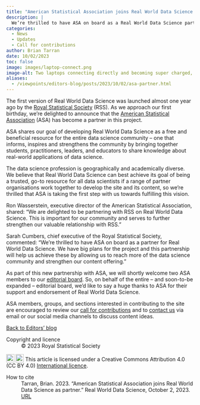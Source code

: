 ```yaml
---
title: "American Statistical Association joins Real World Data Science as partner"
description: |
  We’re thrilled to have ASA on board as a Real World Data Science partner and look forward to working with ASA members, groups and sections to further grow and develop the site.
categories:
  - News
  - Updates
  - Call for contributions
author: Brian Tarran
date: 10/02/2023
toc: false
image: images/laptop-connect.png
image-alt: Two laptops connecting directly and becoming super charged, with a range of data visualisations in the background, comic book style. Created by Bing Image Creator.
aliases: 
  - /viewpoints/editors-blog/posts/2023/10/02/asa-partner.html
---
```

The first version of Real World Data Science was launched almost one year ago by the [Royal Statistical Society](https://rss.org.uk/) (RSS). As we approach our first birthday, we’re delighted to announce that the [American Statistical Association](https://www.amstat.org/) (ASA) has become a partner in this project. 

ASA shares our goal of developing Real World Data Science as a free and beneficial resource for the entire data science community – one that informs, inspires and strengthens the community by bringing together students, practitioners, leaders, and educators to share knowledge about real-world applications of data science. 

The data science profession is geographically and academically diverse. We believe that Real World Data Science can best achieve its goal of being a trusted, go-to resource for all data scientists if a range of partner organisations work together to develop the site and its content, so we’re thrilled that ASA is taking the first step with us towards fulfilling this vision. 

Ron Wasserstein, executive director of the American Statistical Association, shared: “We are delighted to be partnering with RSS on Real World Data Science. This is important for our community and serves to further strengthen our valuable relationship with RSS.” 

Sarah Cumbers, chief executive of the Royal Statistical Society, commented: “We’re thrilled to have ASA on board as a partner for Real World Data Science. We have big plans for the project and this partnership will help us achieve these by allowing us to reach more of the data science community and strengthen our content offering.” 

As part of this new partnership with ASA, we will shortly welcome two ASA members to our [editorial board](https://realworlddatascience.net/the-pulse/editors-blog/posts/2022/10/18/meet-the-team.html). So, on behalf of the entire – and soon-to-be expanded – editorial board, we’d like to say a huge thanks to ASA for their support and endorsement of Real World Data Science.  

ASA members, groups, and sections interested in contributing to the site are encouraged to review our [call for contributions](https://realworlddatascience.net/contributor-docs/call-for-contributions.html) and to [contact us](https://realworlddatascience.net/contact.html) via email or our social media channels to discuss content ideas.

::: {.article-btn}
[Back to Editors' blog](/the-pulse/editors-blog/index.qmd)
:::

::: {.further-info}
::: grid
::: {.g-col-12 .g-col-md-6}
Copyright and licence
: &copy; 2023 Royal Statistical Society

<a href="http://creativecommons.org/licenses/by/4.0/?ref=chooser-v1" target="_blank" rel="license noopener noreferrer" style="display:inline-block;"> <img style="height:22px!important;vertical-align:text-bottom;" src="https://mirrors.creativecommons.org/presskit/icons/cc.svg?ref=chooser-v1"><img style="height:22px!important;margin-left:3px;vertical-align:text-bottom;" src="https://mirrors.creativecommons.org/presskit/icons/by.svg?ref=chooser-v1"></a> This article is licensed under a Creative Commons Attribution 4.0 (CC BY 4.0) <a href="http://creativecommons.org/licenses/by/4.0/?ref=chooser-v1" target="_blank" rel="license noopener noreferrer" style="display:inline-block;"> International licence</a>.

:::

::: {.g-col-12 .g-col-md-6}
How to cite
: Tarran, Brian. 2023. "American Statistical Association joins Real World Data Science as partner." Real World Data Science, October 2, 2023. [URL](https://realworlddatascience.net/the-pulse/editors-blog/posts/2023/10/02/asa-partner.html)
:::
:::
:::